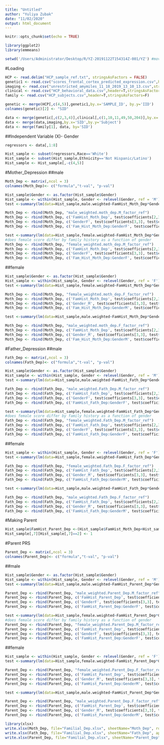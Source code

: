 ---
title: "Untitled"
author: "Yuliya Zubak"
date: "11/02/2020"
output: html_document
---

```{r setup, include=FALSE}
knitr::opts_chunk$set(echo = TRUE)
```

```{r}
library(ggplot2)
library(emmeans)

setwd('/Users/Administrator/Desktop/R/YZ-20191122T154314Z-001/YZ') #move here so script works

```
#Loading
```{r}
HCP <- read.delim("HCP_sample_ref.txt", stringsAsFactors = FALSE)
genetic1 <- read.csv("scores_frontal_cortex_predicted_expression.csv",header=T,stringsAsFactors=F, row.names = 1)
imaging <- read.csv("unrestricted_amymiles_11_18_2019_13_10_13.csv",stringsAsFactors=FALSE)
clinical <- read.csv("HCP_behavioral_data.csv",header=T,stringsAsFactors=F)
family <- read.csv("HCP_subjects.csv",header=T,stringsAsFactors=F)

genetic <- merge(HCP[,c(4,5)],genetic1,by.x='SAMPLE_ID', by.y='IID')
colnames(genetic)[2] <- "SID"
```

```{r}

data <- merge(genetic[,c(2,3,4)],clinical[,c(1,10,11,49,50,204)],by.x='SID',by.y='Subject')
data <- merge(data,imaging,by.x='SID',by.y='Subject')
data <- merge(family[1], data, by='SID')
```
##Independent Variable (X)- Gender

```{r}
regressors <- data[,1:8]

Hist_sample <- subset(regressors,Race=='White')
Hist_sample <- subset(Hist_sample,Ethnicity=='Not Hispanic/Latino')
Hist_sample <- Hist_sample[,-c(4,5)]
```

#Mother_Depression 
##male 
```{r}

Moth_Dep <- matrix(,ncol = 3)
colnames(Moth_Dep)<- c("formula","t-val", "p-val")

Hist_sample$Gender <- as.factor(Hist_sample$Gender)
Hist_sample <- within(Hist_sample, Gender <- relevel(Gender, ref = 'M'))
test <-summary(lm(data=Hist_sample,male.weighted~FamHist_Moth_Dep*Gender))

Moth_Dep <- rbind(Moth_Dep, "male_weighted.moth_dep.M_factor_ref")
Moth_Dep <- rbind(Moth_Dep, c('FamHist_Moth_Dep', test$coefficients[2,3], test$coefficients[2,4]))
Moth_Dep <- rbind(Moth_Dep, c('GenderF', test$coefficients[3,3], test$coefficients[3,4]))
Moth_Dep <- rbind(Moth_Dep, c('Fam_Hist_Moth_Dep:GenderF', test$coefficients[4,3], test$coefficients[4,4]))

test <-summary(lm(data=Hist_sample,female.weighted~FamHist_Moth_Dep*Gender))
#does female score differ by family history as a function of gender
Moth_Dep <- rbind(Moth_Dep, "female_weighted.moth_dep.M_factor_ref")
Moth_Dep <- rbind(Moth_Dep, c('FamHist_Moth_Dep', test$coefficients[2,3], test$coefficients[2,4]))
Moth_Dep <- rbind(Moth_Dep, c('GenderF', test$coefficients[3,3], test$coefficients[3,4]))
Moth_Dep <- rbind(Moth_Dep, c('Fam_Hist_Moth_Dep:GenderF', test$coefficients[4,3], test$coefficients[4,4]))
```


##female
```{r}
Hist_sample$Gender <- as.factor(Hist_sample$Gender)
Hist_sample <- within(Hist_sample, Gender <- relevel(Gender, ref = 'F'))
test <-summary(lm(data=Hist_sample,female.weighted~FamHist_Moth_Dep*Gender))

Moth_Dep <- rbind(Moth_Dep, "female_weighted.moth_dep.F_factor_ref")
Moth_Dep <- rbind(Moth_Dep, c('FamHist_Moth_Dep', test$coefficients[2,3], test$coefficients[2,4]))
Moth_Dep <- rbind(Moth_Dep, c('Gender_M', test$coefficients[3,3], test$coefficients[3,4]))
Moth_Dep <- rbind(Moth_Dep, c('Fam_Hist_Moth_Dep:GenderM', test$coefficients[4,3], test$coefficients[4,4]))

test <-summary(lm(data=Hist_sample,male.weighted~FamHist_Moth_Dep*Gender))

Moth_Dep <- rbind(Moth_Dep, "male_weighted.moth_dep.F_factor_ref")
Moth_Dep <- rbind(Moth_Dep, c('FamHist_Moth_Dep', test$coefficients[2,3], test$coefficients[2,4]))
Moth_Dep <- rbind(Moth_Dep, c('Gender_M', test$coefficients[3,3], test$coefficients[3,4]))
Moth_Dep <- rbind(Moth_Dep, c('Fam_Hist_Moth_Dep:GenderM', test$coefficients[4,3], test$coefficients[4,4]))

```


#Father_Depression 
##male
```{r}
Fath_Dep <- matrix(,ncol = 3)
colnames(Fath_Dep)<- c("formula","t-val", "p-val")

Hist_sample$Gender <- as.factor(Hist_sample$Gender)
Hist_sample <- within(Hist_sample, Gender <- relevel(Gender, ref = 'M'))
test <-summary(lm(data=Hist_sample,male.weighted~FamHist_Fath_Dep*Gender))

Fath_Dep <- rbind(Fath_Dep, "male_weighted.Fath_Dep.M_factor_ref")
Fath_Dep <- rbind(Fath_Dep, c('FamHist_Fath_Dep', test$coefficients[2,3], test$coefficients[2,4]))
Fath_Dep <- rbind(Fath_Dep, c('GenderF', test$coefficients[3,3], test$coefficients[3,4]))
Fath_Dep <- rbind(Fath_Dep, c('FamHist_Fath_Dep:GenderF', test$coefficients[4,3], test$coefficients[4,4]))

test <-summary(lm(data=Hist_sample,female.weighted~FamHist_Fath_Dep*Gender))
#does female score differ by family history as a function of gender
Fath_Dep <- rbind(Fath_Dep, "female_weighted.Fath_Dep.M_factor_ref")
Fath_Dep <- rbind(Fath_Dep, c('FamHist_Fath_Dep', test$coefficients[2,3], test$coefficients[2,4]))
Fath_Dep <- rbind(Fath_Dep, c('GenderF', test$coefficients[3,3], test$coefficients[3,4]))
Fath_Dep <- rbind(Fath_Dep, c('FamHist_Fath_Dep:GenderF', test$coefficients[4,3], test$coefficients[4,4]))
```


##female
```{r}
Hist_sample <- within(Hist_sample, Gender <- relevel(Gender, ref = 'F'))
test <-summary(lm(data=Hist_sample,female.weighted~FamHist_Fath_Dep*Gender))

Fath_Dep <- rbind(Fath_Dep, "female_weighted.Fath_Dep.F_factor_ref")
Fath_Dep <- rbind(Fath_Dep, c('FamHist_Fath_Dep', test$coefficients[2,3], test$coefficients[2,4]))
Fath_Dep <- rbind(Fath_Dep, c('Gender_M', test$coefficients[3,3], test$coefficients[3,4]))
Fath_Dep <- rbind(Fath_Dep, c('FamHist_Fath_Dep:GenderM', test$coefficients[4,3], test$coefficients[4,4]))

test <-summary(lm(data=Hist_sample,male.weighted~FamHist_Fath_Dep*Gender))

Fath_Dep <- rbind(Fath_Dep, "male_weighted.Fath_Dep.F_factor_ref")
Fath_Dep <- rbind(Fath_Dep, c('FamHist_Fath_Dep', test$coefficients[2,3], test$coefficients[2,4]))
Fath_Dep <- rbind(Fath_Dep, c('Gender_M', test$coefficients[3,3], test$coefficients[3,4]))
Fath_Dep <- rbind(Fath_Dep, c('FamHist_Fath_Dep:GenderM', test$coefficients[4,3], test$coefficients[4,4]))
```

#Making Parent
```{r}
Hist_sample$FamHist_Parent_Dep <-(Hist_sample$FamHist_Moth_Dep+Hist_sample$FamHist_Fath_Dep)
Hist_sample[,7][Hist_sample[,7]==2] <- 1
```

#Parent PRS
```{r}
Parent_Dep <- matrix(,ncol = 3)
colnames(Parent_Dep)<- c("formula","t-val", "p-val")
```
##male
```{r}


Hist_sample$Gender <- as.factor(Hist_sample$Gender)
Hist_sample <- within(Hist_sample, Gender <- relevel(Gender, ref = 'M'))
test <-summary(lm(data=Hist_sample,male.weighted~FamHist_Parent_Dep*Gender))

Parent_Dep <- rbind(Parent_Dep, "male_weighted.Parent_Dep.M_factor_ref")
Parent_Dep <- rbind(Parent_Dep, c('FamHist_Parent_Dep', test$coefficients[2,3], test$coefficients[2,4]))
Parent_Dep <- rbind(Parent_Dep, c('GenderF', test$coefficients[3,3], test$coefficients[3,4]))
Parent_Dep <- rbind(Parent_Dep, c('FamHist_Parent_Dep:GenderF', test$coefficients[4,3], test$coefficients[4,4]))

test <-summary(lm(data=Hist_sample,female.weighted~FamHist_Parent_Dep*Gender))
#does female score differ by family history as a function of gender
Parent_Dep <- rbind(Parent_Dep, "female_weighted.Parent_Dep.M_factor_ref")
Parent_Dep <- rbind(Parent_Dep, c('FamHist_Parent_Dep', test$coefficients[2,3], test$coefficients[2,4]))
Parent_Dep <- rbind(Parent_Dep, c('GenderF', test$coefficients[3,3], test$coefficients[3,4]))
Parent_Dep <- rbind(Parent_Dep, c('FamHist_Parent_Dep:GenderF', test$coefficients[4,3], test$coefficients[4,4]))
```


##female
```{r}
Hist_sample <- within(Hist_sample, Gender <- relevel(Gender, ref = 'F'))
test <-summary(lm(data=Hist_sample,female.weighted~FamHist_Parent_Dep*Gender))

Parent_Dep <- rbind(Parent_Dep, "female_weighted.Parent_Dep.F_factor_ref")
Parent_Dep <- rbind(Parent_Dep, c('FamHist_Parent_Dep', test$coefficients[2,3], test$coefficients[2,4]))
Parent_Dep <- rbind(Parent_Dep, c('Gender_M', test$coefficients[3,3], test$coefficients[3,4]))
Parent_Dep <- rbind(Parent_Dep, c('FamHist_Parent_Dep:GenderM', test$coefficients[4,3], test$coefficients[4,4]))

test <-summary(lm(data=Hist_sample,male.weighted~FamHist_Parent_Dep*Gender))

Parent_Dep <- rbind(Parent_Dep, "male_weighted.Parent_Dep.F_factor_ref")
Parent_Dep <- rbind(Parent_Dep, c('FamHist_Parent_Dep', test$coefficients[2,3], test$coefficients[2,4]))
Parent_Dep <- rbind(Parent_Dep, c('Gender_M', test$coefficients[3,3], test$coefficients[3,4]))
Parent_Dep <- rbind(Parent_Dep, c('FamHist_Parent_Dep:GenderM', test$coefficients[4,3], test$coefficients[4,4]))
```

```{r}
library(xlsx) 
write.xlsx(Moth_Dep, file="Familial_Dep.xlsx", sheetName="Moth_Dep", row.names=FALSE)
write.xlsx(Fath_Dep, file="Familial_Dep.xlsx", sheetName="Fath_Dep", append=TRUE, row.names=FALSE)
write.xlsx(Parent_Dep, file="Familial_Dep.xlsx", sheetName="Parent_Dep", append=TRUE, row.names=FALSE)
```
